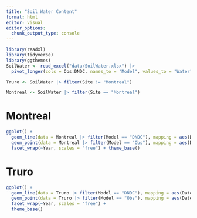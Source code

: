 ```yaml
---
title: "Soil Water Content"
format: html
editor: visual
editor_options: 
  chunk_output_type: console
---
```


```r
library(readxl)
library(tidyverse)
library(ggthemes)
SoilWater <- read_excel("data/SoilWater.xlsx") |> 
  pivot_longer(cols = Obs:DNDC, names_to = "Model", values_to = "Water")

Truro <- SoilWater |> filter(Site != "Montreal")

Montreal <- SoilWater |> filter(Site == "Montreal")
```

# Montreal
```r
ggplot() +
  geom_line(data = Montreal |> filter(Model == "DNDC"), mapping = aes(Date, Water), geom = "line", col = "red") +
  geom_point(data = Montreal |> filter(Model == "Obs"), mapping = aes(Date, Water), geom = "point") +
  facet_wrap(~Year, scales = "free") + theme_base()
```

# Truro
```r
ggplot() +
  geom_line(data = Truro |> filter(Model == "DNDC"), mapping = aes(Date, Water), geom = "line", col = "red") +
  geom_point(data = Truro |> filter(Model == "Obs"), mapping = aes(Date, Water), geom = "point") +
  facet_wrap(~Year, scales = "free") +
  theme_base()
```
